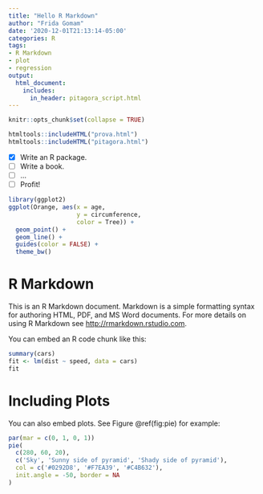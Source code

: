 ```yaml
---
title: "Hello R Markdown"
author: "Frida Gomam"
date: '2020-12-01T21:13:14-05:00'
categories: R
tags:
- R Markdown
- plot
- regression
output:
  html_document:
    includes:
      in_header: pitagora_script.html
---
```


```r
knitr::opts_chunk$set(collapse = TRUE)
```

```r
htmltools::includeHTML("prova.html")
htmltools::includeHTML("pitagora.html")
```

- [x] Write an R package.
- [ ] Write a book.
- [ ] ...
- [ ] Profit!

```r
library(ggplot2)
ggplot(Orange, aes(x = age, 
                   y = circumference, 
                   color = Tree)) +
  geom_point() +
  geom_line() +
  guides(color = FALSE) +
  theme_bw()
```


# R Markdown

This is an R Markdown document. Markdown is a simple formatting syntax for authoring HTML, PDF, and MS Word documents. For more details on using R Markdown see <http://rmarkdown.rstudio.com>.

You can embed an R code chunk like this:

```r
summary(cars)
fit <- lm(dist ~ speed, data = cars)
fit
```

# Including Plots

You can also embed plots. See Figure \@ref(fig:pie) for example:

```r
par(mar = c(0, 1, 0, 1))
pie(
  c(280, 60, 20),
  c('Sky', 'Sunny side of pyramid', 'Shady side of pyramid'),
  col = c('#0292D8', '#F7EA39', '#C4B632'),
  init.angle = -50, border = NA
)
```
